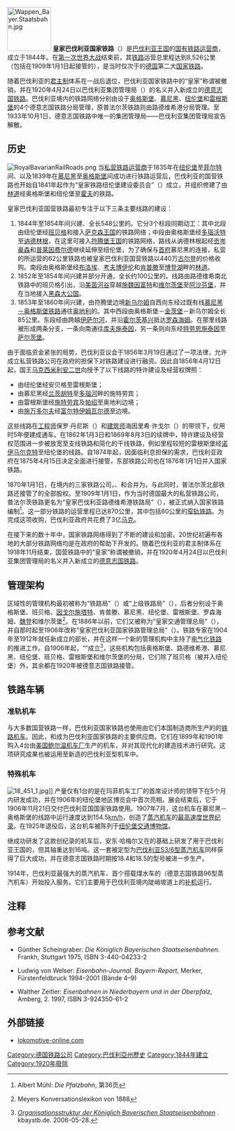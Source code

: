 [[File:Wappen_Bayer.Staatsbahn.jpg|100px]]
'''皇家巴伐利亚国家铁路'''（{{lang-de|Königlich Bayerischen Staatseisenbahnen，缩写为 K.Bay.Sts.B.}}）是[[巴伐利亚王国|巴伐利亚王国]]的[[国营|国有]][[铁路运营商|铁路运营商]]，成立于1844年。在[[第一次世界大战|第一次世界大战]]结束前，其[[铁路|铁路]]运营总里程达到8,526公里（包括在1909年1月1日起接管的{{link-de|普法尔茨铁路|Pfälzische Eisenbahnen}}），是当时仅次于{{link-de|普鲁士国家铁路|Preußische Staatseisenbahnen}}的[[德意志国|德国]]第二大[[国家铁路|国家铁路]]。

随着巴伐利亚的[[君主制|君主制]]体系在一战后退位，巴伐利亚国家铁路中的“皇家”称谓被撤销，并在1920年4月24日以巴伐利亚集团管理局（{{lang|de|Gruppenverwaltung Bayern}}）的名义并入新成立的[[德意志国铁路|德意志国铁路]]。巴伐利亚境内的铁路网络分别由设于[[奥格斯堡|奥格斯堡]]、[[慕尼黑|慕尼黑]]、[[纽伦堡|纽伦堡]]和[[雷根斯堡|雷根斯堡]]的4个德意志国铁路分局管理，原普法尔茨铁路则由路德维希港分局管理。至1933年10月1日，德意志国铁路中唯一的集团管理局——巴伐利亚集团管理局宣告解散。

==历史==
[[File:RoyalBavarianRailRoads.png|thumb]]
当[[私營鐵路|私营铁路运营商]]于1835年在[[纽伦堡|纽伦堡]]至[[菲尔特|菲尔特]]间、以及1839年在[[慕尼黑|慕尼黑]]至[[奥格斯堡|奥格斯堡]]间成功进行铁路运营后，巴伐利亚的国营铁路也开始自1841年起作为“皇家铁路纽伦堡建设委员会”（{{lang|de|Königlichen Eisenbahnbau-Kommission zu Nürnberg}}）成立，并组织修建了由[[林道|林道]]经奥格斯堡和纽伦堡至[[霍夫_(巴伐利亞州)|霍夫]]的铁路。

皇家巴伐利亚国营铁路最初专注于以下三条主要线路的建设：
#1844年至1854年间兴建、全长548公里的{{link-de|路德维希南北铁路|Ludwig-Süd-Nord-Bahn}}。它分3个标段同期动工：其中北段由纽伦堡经[[班贝格|班贝格]]和{{link-de|斜面铁路|Schiefe Ebene (Eisenbahnstrecke)}}接入[[萨克森王国|萨克森王国]]的铁路网络；中段由奥格斯堡经[[多瑙沃特|多瑙沃特]]至[[讷德林根|讷德林根]]，在这里可接入[[符腾堡王国|符腾堡王国]]的铁路网络，路线从讷德林根起经[[贡岑豪森|贡岑豪森]]和[[普莱因费尔德|普莱因费尔德]]继续延伸至纽伦堡，为了确保与[[首府|首府]]慕尼黑的连接，私营的{{link-de|慕尼黑-奥格斯堡铁路公司|München-Augsburger Eisenbahn-Gesellschaft}}所运营的62公里铁路也被皇家巴伐利亚国营铁路以440万[[古尔登|古尔登]]的价格收购。南段由奥格斯堡经[[布洛埃|布洛埃]]、[[考夫博伊伦|考夫博伊伦]]和[[肯普滕|肯普滕]]至[[博登湖|博登湖]]畔的[[林道|林道]]。
#1852年至1854年间兴建并部分开通，全长约100公里的{{link-de|路德维希西部铁路|Ludwigs-West-Bahn}}。线路由路德维希南北铁路中的班贝格引出，沿[[美茵河|美茵河谷]]穿越[[施魏因富特|施魏因富特]]和[[维尔茨堡|维尔茨堡]]至[[阿沙芬堡|阿沙芬堡]]，并在当地接入[[黑森大公国|黑森大公国]]。
#1853年至1860年间兴建，由符腾堡边境[[新乌尔姆|新乌尔姆]]自西向东经过既有线[[慕尼黑－奥格斯堡铁路|慕尼黑－奥格斯堡铁路]]通往[[奥地利|奥地利]]的{{link-de|拜仁马克西米利安铁路|Bayerische Maximiliansbahn}}。其中西段由奥格斯堡－[[金茨堡|金茨堡]]－新乌尔姆全长85公里。东段经由{{link-de|格罗斯黑森洛赫桥|Großhesseloher Brücke}}跨越[[伊萨尔河|伊萨尔河]]，并沿[[霍尔茨基兴|霍尔茨基兴]]抵达[[罗森海姆|罗森海姆]]。在那里线路被形成两条分支，一条向南通往[[库夫施泰因|库夫施泰因]]，另一条则向东经[[特劳恩施泰因|特劳恩施泰因]]至[[萨尔茨堡|萨尔茨堡]]。

由于面临资金紧张的局势，巴伐利亚议会于1856年3月19日通过了一项法律，允许成立私营铁路公司在政府的担保下对铁路建设进行融资。因此自1856年4月12日起，国王[[马克西米利安二世_(巴伐利亚国王)|马克西米利安二世]]向{{link-de|巴伐利亚东部铁路公司|Actiengesellschaft der bayerischen Ostbahnen}}授予了以下线路的特许建设及经营权牌照：
* 由纽伦堡经安贝格至雷根斯堡；
* 由慕尼黑经[[兰茨胡特|兰茨胡特]]至[[多瑙河|多瑙河]]畔的施特劳宾；
* 由雷根斯堡经[[施特劳宾|施特劳宾]]及[[帕绍|帕绍]]至奥地利边境；
* 由[[施万多尔夫|施万多尔夫]]经[[富尔特伊姆瓦尔德|富尔特伊姆瓦尔德]]至{{link-de|波希米亚王室领地|Länder der Böhmischen Krone}}边境。

这些线路在[[工程师|工程师]]保罗·丹尼斯（{{lang|de|Paul Denis}}）和[[建筑师|建筑师]]海因里希·许戈尔（{{lang|de|Heinrich Hügel}}）的带领下，仅用时5年便建成通车。在1862年1月3日和1869年8月3日的续牌中，特许建设及经营权范围进一步被放宽至支线铁路和简化的干线铁路，例如里程较短的雷根斯堡经[[诺伊马尔克特|诺伊马尔克特]]至纽伦堡的线路。自1874年起，因面临利息担保的需求，巴伐利亚政府在1875年4月15日决定全面进行接管，东部铁路公司也在1876年1月1日并入国家铁路。

1870年1月1日，在{{link-de|莱茵专区|Rheinkreis}}境内的三家铁路公司，{{link-de|普法尔茨路德维希铁路|Pfälzische Ludwigsbahn-Gesellschaft}}、{{link-de|普法尔茨马克西米利安铁路|Pfälzische Maximiliansbahn-Gesellschaft}}和{{link-de|普法尔茨北部铁路|Gesellschaft der Pfälzischen Nordbahnen}}合并为{{link-de|普法尔茨铁路|Pfälzische Eisenbahnen}}。与此同时，普法尔茨北部铁路还接管了{{link-de|诺伊施塔特-迪尔克海姆铁路公司|Neustadt-Dürkheimer Eisenbahn-Gesellschaft}}的全部股权。至1909年1月1日，作为当时德国最大的私营铁路公司，普法尔茨铁路更名为“皇家巴伐利亚路德维希港铁路局”（{{lang|de|Königlich Bayerische Eisenbahndirektion Ludwigshafen}}），被正式纳入国家铁路编制<ref name="Mühl_36">{{de}}Albert Mühl: ''Die Pfalzbahn'', 第36页</ref>。这一部分铁路的运营里程已达870公里，其中包括60公里的[[窄轨铁路|窄轨铁路]]。为完成这项收购，巴伐利亚政府共花费了3亿[[马克_(古币)|马克]]。

在接下来的数十年中，国家铁路网络得到了不断的建设和加密。20世纪初遍布各地的大部分铁路网络均是在政府的帮助下开发的。随着巴伐利亚的君主制体系在1918年11月结束，国营铁路中的“皇家”称谓被撤销，并在1920年4月24日以巴伐利亚集团管理局的名义并入新成立的[[德意志国铁路|德意志国铁路]]。

==管理架构==
区域性的管理机构最初被称为“铁路局”（{{lang|de|Bahnämter}}）或“上级铁路局”（{{lang|de|Oberbahnämter}}），后者分别设于奥格斯堡、班贝格、[[因戈尔施塔特|因戈尔施塔特]]、肯普滕、慕尼黑、纽伦堡、雷根斯堡、罗森海姆、[[魏登|魏登]]和维尔茨堡<ref>{{de}}Meyers Konversationslexikon von 1888</ref>。在1886年以前，它们又被称为“皇家交通管理总局”（{{lang|de|Generaldirektion der königlichen Verkehrsanstalten}}），并自那时起至1906年改称“皇家巴伐利亚国家铁路管理总局”（{{lang|de|Generaldirektion der königlich bayerischen Staatseisenbahnen}}）。铁路专家{{link-de|海因里希·冯·弗劳恩多费尔|Heinrich von Frauendorfer}}在1904年至1912年就任新成立的{{link-de|巴伐利亚交通部|Bayerisches Staatsministerium für Wirtschaft und Medien, Energie und Technologie}}部长，并在这样一个新的管理机构中主持了[[电气化铁路|电气化铁路]]的推进工作。自1906年起，“{{link-de|铁路运输局|Eisenbahndirektion}}”成立<ref>{{de}}[http://www.kbaystb.de/kbaystb-kbaystb/kbaystb-organisation/kbaystb-organisation.html ''Organisationsstruktur der Königlich Bayerischen Staatseisenbahnen''] {{Wayback|url=http://www.kbaystb.de/kbaystb-kbaystb/kbaystb-organisation/kbaystb-organisation.html |date=20120620215355 }}. kbaystb.de. 2006-05-28.</ref>，这些机构包括奥格斯堡、路德维希港、慕尼黑、纽伦堡、班贝格、雷根斯堡和维尔茨堡的分局，它们除了班贝格（被并入纽伦堡）外，其余都在1920年被德意志国铁路接管。

==铁路车辆==
===准轨机车===
与大多数国营铁路一样，巴伐利亚国家铁路也使用由它们本国制造商所生产的的[[铁路机车|铁路机车]]。因此，{{link-de|约瑟夫·安东·冯·玛菲|Joseph Anton von Maffei}}和{{link-de|格奥尔格·克劳斯|Georg Krauss}}成为巴伐利亚国家铁路的主要供应商。它们在1899年和1901年购入4台由[[美国|美国]][[鲍尔温机车厂|鲍尔温机车厂]]生产的机车，并对其现代化的建造技术进行研究。这项研究成果也被运用至新造的巴伐利亚型机车中。

===特殊机车===
[[File:18_451_1.jpg|thumb]]]]
产量仅有1台的{{link-de|巴伐利亚S2/6型蒸汽机车|Bayerische S 2/6}}是在玛菲机车工厂的首席设计师{{link-de|安东·哈梅尔|Anton Hammel}}的领导下在5个月内研发成功，并在1906年的纽伦堡地区博览会中首次亮相。展会结束后，它于1906年11月21日交付巴伐利亚国国家铁路使用。1907年7月，这台机车在慕尼黑－奥格斯堡的线路中运行速度达到154.5[[km/h|km/h]]，创造了[[蒸汽机车|蒸汽机车]]的[[軌道車輛速度紀錄|最高速度世界纪录]]。在1925年退役后，这台机车被陈列于[[纽伦堡交通博物馆|纽伦堡交通博物馆]]。

继成功研发了这款创纪录的机车后，安东·哈梅尔又在{{link-de|巴登IVf型蒸汽机车|Badische IV f}}的基础上研发了用于巴伐利亚王国的{{link-de|太平洋系列机车|Pacific (Lokomotive)}}，但其轴重达到16吨。这一套被定型为[[巴伐利亚S3/6型蒸汽机车|巴伐利亚S3/6型蒸汽机车]]同样获得了巨大成功，并在德意志国铁路时期按18.4和18.5的型号被进一步生产。

1914年，巴伐利亚最强大的蒸汽机车、首个搭载{{link-de|马莱式|Mallet (Lokomotive)}}煤水车的{{link-de|巴伐利亚Gt2×4/4型蒸汽机车|Bayerische Gt 2×4/4}}（德意志国铁路96型蒸汽机车）开始投入服务。它们主要用于巴伐利亚境内陡峭坡道上的[[补机|补机]]运行。

==注释==
{{reflist}}

== 参考文献 ==
* {{de}}Günther Scheingraber: ''Die Königlich Bayerischen Staatseisenbahnen.'' Frankh, Stuttgart 1975, ISBN 3-440-04233-2
* {{de}}Ludwig von Welser: ''Eisenbahn-Journal. Bayern-Report'', Merker, Fürstenfeldbruck 1994–2001 (Bände 4–9)
* {{de}}Walther Zeitler: ''Eisenbahnen in Niederbayern und in der Oberpfalz'', Amberg, 2. 1997, ISBN 3-924350-61-2

==外部链接==
{{commonscat|Königlich Bayerische Staatseisenbahnen}}
* {{en}}[http://www.lokomotive-online.com/bayern.htm lokomotive-online.com] {{Wayback|url=http://www.lokomotive-online.com/bayern.htm |date=20121027042911 }}

[[Category:德国铁路公司|Category:德国铁路公司]]
[[Category:巴伐利亞州歷史|Category:巴伐利亞州歷史]]
[[Category:1844年建立|Category:1844年建立]]
[[Category:1920年廢除|Category:1920年廢除]]